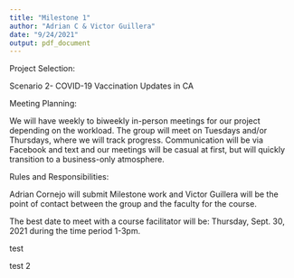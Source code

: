 ```yaml
---
title: "Milestone 1"
author: "Adrian C & Victor Guillera"
date: "9/24/2021"
output: pdf_document
---
```


Project Selection:

Scenario 2- COVID-19 Vaccination Updates in CA

Meeting Planning:

We will have weekly to biweekly in-person meetings for our project depending on
the workload.
The group will meet on Tuesdays and/or Thursdays, where we will track progress.
Communication will be via Facebook and text and our meetings will be casual at
first, but will quickly transition to a business-only atmosphere.

Rules and Responsibilities:

Adrian Cornejo will submit Milestone work and Victor Guillera will be the point 
of contact between the group and the faculty for the course.

The best date to meet with a course facilitator will be:
Thursday, Sept. 30, 2021 during the time period 1-3pm.

test

test 2